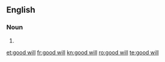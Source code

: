 ==English==

===Noun===
{{en-noun|-}}

# {{alt form|goodwill|lang=en}}

[[et:good will]]
[[fr:good will]]
[[kn:good will]]
[[ro:good will]]
[[te:good will]]